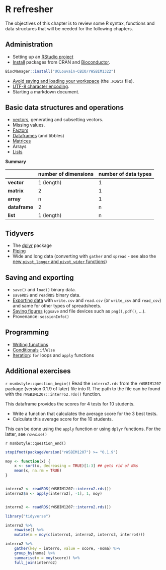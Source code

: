 # R refresher {#sec:refresher}

The objectives of this chapter is to review some R syntax, functions
and data structures that will be needed for the following chapters.

## Administration

- Setting up an [RStudio project](https://uclouvain-cbio.github.io/WSBIM1207/sec-startr.html#getting-set-up)
- [Install](https://uclouvain-cbio.github.io/WSBIM1207/sec-startr.html#r-packages)
  packages from CRAN and
  [Bioconductor](https://uclouvain-cbio.github.io/WSBIM1207/sec-bioinfo.html#sec:bioconductor).

```r
BiocManager::install("UCLouvain-CBIO/rWSBIM1322")
```

- [Avoid saving and loading your
  workspace](https://uclouvain-cbio.github.io/WSBIM1207/sec-startr.html#getting-set-up)
  (the `.RData` file).
- [UTF-8 character encoding](https://uclouvain-cbio.github.io/WSBIM1207/sec-startr.html#getting-set-up).
- Starting a markdown document.

## Basic data structures and operations

- [vectors](https://uclouvain-cbio.github.io/WSBIM1207/sec-startr.html#introduction-to-r),
  generating and subsetting vectors.
- Missing values.
- [Factors](https://uclouvain-cbio.github.io/WSBIM1207/sec-startdata.html#factors)
- [Dataframes](https://uclouvain-cbio.github.io/WSBIM1207/sec-startr.html#introduction-to-r) (and tibbles)
- [Matrices](https://uclouvain-cbio.github.io/WSBIM1207/sec-startdata.html#matrices)
- Arrays
- [Lists](https://uclouvain-cbio.github.io/WSBIM1207/sec-startdata.html#lists)

**Summary**


|            | number of dimensions | number of data types |
|------------+----------------------+----------------------|
| **vector** | 1 (length)           | 1                    |
| **matrix** | 2                    | 1                    |
| **array**  | n                    | 1                    |
| **dataframe** | 2                 | n                    |
| **list**   | 1 (length)           | n                    |


## Tidyvers

- The [dplyr](https://uclouvain-cbio.github.io/WSBIM1207/sec-dplyr.html) package
- [Piping](https://uclouvain-cbio.github.io/WSBIM1207/sec-dplyr.html#pipes)
- Wide and long data (converting with `gather` and `spread` - see also
  the [new `pivot_longer` and `pivot_wider`
  functions](https://tidyr.tidyverse.org/dev/articles/pivot.html))

## Saving and exporting

- `save()` and `load()` binary data.
- `saveRDS` and `readRDS` binary data.
- [Exporting
  data](https://uclouvain-cbio.github.io/WSBIM1207/sec-dplyr.html#exporting-data-1)
  with `write.csv` and `read.csv` (or `write_csv` and `read_csv`) and
  same for other types of spreadsheets.
- [Saving
  figures](https://uclouvain-cbio.github.io/WSBIM1207/sec-vis.html#exporting-plots)
  (`ggsave` and file devices such as `png()`, `pdf()`, ...).
- Provenance: `sessionInfo()`

## Programming

- [Writing
  functions](https://uclouvain-cbio.github.io/WSBIM1207/sec-prog.html#writing-new-functions)
- [Conditionals](https://uclouvain-cbio.github.io/WSBIM1207/sec-prog.html#conditionals)
  `if`/`else`
- [Iteration](https://uclouvain-cbio.github.io/WSBIM1207/sec-prog.html#iteration):
  `for` loops and `apply` functions

## Additional exercises



`r msmbstyle::question_begin()`
Read the `interro2.rds` from the `rWSBIM1207` package (version 0.1.9
of later) file into R. The path to the file can be found with the
`rWSBIM1207::interro2.rds()` function.

This dataframe provides the scores for 4 tests for 10 students.

- Write a function that calculates the average score for the 3 best
  tests.
- Calculate this average score for the 10 students.

This can be done using the `apply` function or using `dplyr`
functions. For the latter, see `rowwise()`

`r msmbstyle::question_end()`


```r
stopifnot(packageVersion("rWSBIM1207") >= "0.1.9")

moy <- function(x) {
    x <- sort(x, decreasing = TRUE)[1:3] ## gets rid of NAs
    mean(x, na.rm = TRUE)
}


interro2 <- readRDS(rWSBIM1207::interro2.rds())
interro2$m <- apply(interro2[, -1], 1, moy)


interro2 <- readRDS(rWSBIM1207::interro2.rds())

library("tidyverse")

interro2 %>%
    rowwise() %>%
    mutate(m = moy(c(interro1, interro2, interro3, interro4)))

interro2 %>%
    gather(key = interro, value = score, -noma) %>%
    group_by(noma) %>%
    summarise(m = moy(score)) %>%
    full_join(interro2)
```
